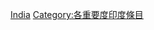 {{Emptycat}}
{{Articles by Importance|topic=印度|project=印度|format=toc}}

[[Category:極高重要度条目|India]]
[[Category:各重要度印度條目‎|Category:各重要度印度條目‎]]
